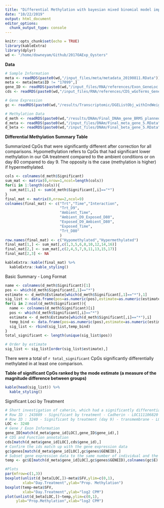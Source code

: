 ```yaml
---
title: "Differential Methylation with bayesian mixed binomial model implemented using BRMS"
date: "10/22/2019"
output: html_document
editor_options: 
  chunk_output_type: console
---
```


```r
knitr::opts_chunk$set(echo = TRUE)
library(kableExtra)
library(dplyr)
wd <- "/home/downeyam/Github/2017OAExp_Oysters"
```

**Data**
```r
# Sample Information
meta <- readRDS(paste0(wd,"/input_files/meta/metadata_20190811.RData"))
meta <- meta[meta$ID != "17099",]
gene_ID <- readRDS(paste0(wd,"/input_files/RNA/references/Exon_GeneLoc.RData"))
cds <- readRDS(paste0(wd,"/input_files/RNA/references/CDS_wGoTerms_GeneLOC.RData"))

# Gene Expression 
gc <- readRDS(paste0(wd,"/results/Transcriptomic/DGEListObj_withIndWeights_filterApproach2_plannedContrastMatrix.RData"))

# Methylation Data
d_meth <- readRDS(paste0(wd,"/results/DNAm/Final_DNAm_gene_BRMS_plannedComparisons.RData"))
d_meta <- readRDS(paste0(wd,"/input_files/DNAm/Final_meta_gene_5.RData"))
d_beta <- readRDS(paste0(wd,"/input_files/DNAm/Final_beta_gene_5.RData"))
```

**Differential Methylation Summary Table**

Summarized CpGs that were significantly different after correction for all comparisons. Hypomethylation refers to CpGs that had significant lower methylation in our OA treatment compared to the ambient conditions or on day 80 compared to day 9. The opposity is the case (methylation is higher) if hypermethylated.  

```r

cols <- colnames(d_meth$Significant)
sum_mat <- matrix(0,nrow=1,ncol=length(cols))
for(i in 1:length(cols)){
  sum_mat[1,i] <- sum(d_meth$Significant[,i]=="*")
}
final_mat <- matrix(0,nrow=2,ncol=9)
colnames(final_mat) <- c("Trt","Time","Interaction",
                         "Trt_D9",
                         "Ambient_Time",
                         "Ambient_D9_Exposed_D80",
                         "Exposed_D9_Ambient_D80",
                         "Exposed_Time",
                         "Trt_D80"
                         )
row.names(final_mat) <- c("Hypomethylated","Hypermethylated")
final_mat[1,] <- sum_mat[,c(1,3,5,6,8,10,12,14,16)]
final_mat[2,] <- sum_mat[,c(2,4,5,7,9,11,13,15,17)]
final_mat[2,3] <- NA

kableExtra::kable(final_mat) %>% 
  kableExtra::kable_styling()
```

Basic Summary - Long Format
```r
name <- colnames(d_meth$Significant)[1]
pos <- which(d_meth$Significant[,1]=="*")
estimate <- d_meth$Estimate[which(d_meth$Significant[,1]=="*"),1]
sig_list <- data.frame(pos=as.numeric(pos),estimate=as.numeric(estimate),name=name)
for(i in 2:ncol(d_meth$Significant)){
  name <- colnames(d_meth$Significant)[i]
  pos <- which(d_meth$Significant[,i]=="*")
  estimate <- d_meth$Estimate[which(d_meth$Significant[,i]=="*"),i]
  temp_bind <- data.frame(pos=as.numeric(pos),estimate=as.numeric(estimate),name=name)
  sig_list <- rbind(sig_list,temp_bind)
}
total_significant <- length(unique(sig_list$pos))

# Order by estimate
sig_list <- sig_list[order(sig_list$estimate),]
```

There were a total of `r total_significant` CpGs significantly differentially methylated in at least one comparison.  

**Table of significant CpGs ranked by the mode estimate (a measure of the magnitude difference between groups)**  
```r
kable(head(sig_list)) %>%
  kable_styling()
```

Significant Loci by Treatment
```r
# Short investigation of caherin, which had a significantly differentially methylated CpG by treatment
# Row ID : 243889 - Significant by treatment - Cadherin - LOC111106820
# Row ID : 3240 - Significant by treatment (day 9) - transmembrane - LOC111103288
LOC <- 3240
# Gene / Exon Information
gene_ID[match(d_meta$gene_id[LOC],gene_ID$gene_id),]
# CDS and Function annotation
cds[match(d_meta$gene_id[LOC],cds$gene_id),]
# Confirm the ids match up with the gene expression data
gc$genes[match(d_meta$gene_id[LOC],gc$genes$GENEID),]
# Subset gene expression data to the same number of individual and the DNA methylation data
temp <- gc$E[match(d_meta$gene_id[LOC],gc$genes$GENEID),colnames(gc$E) != "17099"]

#Plots
par(mfrow=c(1,3))
boxplot(unlist(d_beta[LOC,])~meta$SFV,ylim=c(0,1),
        xlab="Day.Treatment",ylab="Prop. Methylation")
boxplot(temp~meta$SFV,
        xlab="Day.Treatment",ylab="log2 CPM")
plot(unlist(d_beta[LOC,])~temp,ylim=c(0,1),
     ylab="Prop.Methylation",xlab="log2 CPM")
```
